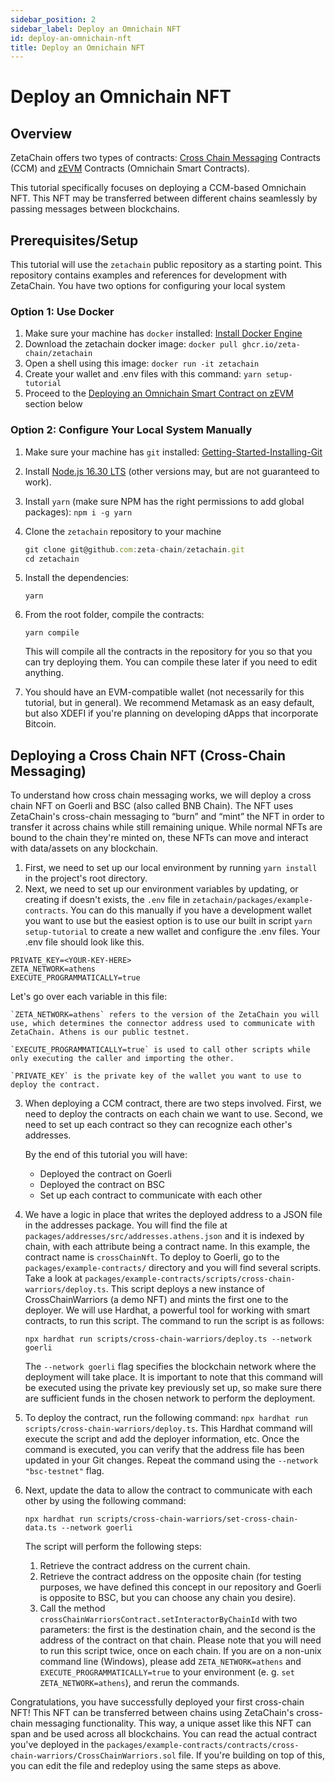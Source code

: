 ```yaml
---
sidebar_position: 2
sidebar_label: Deploy an Omnichain NFT
id: deploy-an-omnichain-nft
title: Deploy an Omnichain NFT
---
```


# Deploy an Omnichain NFT

## Overview

ZetaChain offers two types of contracts:
[Cross Chain Messaging](/developers/cross-chain-messaging/overview.mdx)
Contracts (CCM) and [zEVM](/developers/omnichain/zeta-evm.mdx) Contracts
(Omnichain Smart Contracts).

This tutorial specifically focuses on deploying a CCM-based Omnichain NFT. This
NFT may be transferred between different chains seamlessly by passing messages
between blockchains.

## Prerequisites/Setup

This tutorial will use the `zetachain` public repository as a starting point.
This repository contains examples and references for development with ZetaChain.
You have two options for configuring your local system

### Option 1: Use Docker

1. Make sure your machine has `docker` installed:
   [Install Docker Engine](https://docs.docker.com/engine/install/)
2. Download the zetachain docker image:
   `docker pull ghcr.io/zeta-chain/zetachain`
3. Open a shell using this image: `docker run -it zetachain`
4. Create your wallet and .env files with this command: `yarn setup-tutorial`
5. Proceed to the
   [Deploying an Omnichain Smart Contract on zEVM](#Deploying-an-Omnichain-Smart-Contract-on-zEVM)
   section below

### Option 2: Configure Your Local System Manually

1. Make sure your machine has `git` installed:
   [Getting-Started-Installing-Git](https://git-scm.com/book/en/v2/Getting-Started-Installing-Git)
2. Install [Node.js 16.30 LTS](https://nodejs.org/en/download/package-manager) (other
   versions may, but are not guaranteed to work).
3. Install `yarn` (make sure NPM has the right permissions to add global
   packages): `npm i -g yarn`
4. Clone the `zetachain` repository to your machine

   ```jsx
   git clone git@github.com:zeta-chain/zetachain.git
   cd zetachain
   ```

5. Install the dependencies:

   `yarn`

6. From the root folder, compile the contracts:

   `yarn compile`

   This will compile all the contracts in the repository for you so that you can
   try deploying them. You can compile these later if you need to edit anything.

7. You should have an EVM-compatible wallet (not necessarily for this tutorial,
   but in general). We recommend Metamask as an easy default, but also XDEFI if
   you're planning on developing dApps that incorporate Bitcoin.

## Deploying a Cross Chain NFT (Cross-Chain Messaging)

To understand how cross chain messaging works, we will deploy a cross chain NFT
on Goerli and BSC (also called BNB Chain). The NFT uses ZetaChain's cross-chain
messaging to “burn” and “mint” the NFT in order to transfer it across chains
while still remaining unique. While normal NFTs are bound to the chain they're
minted on, these NFTs can move and interact with data/assets on any blockchain.

1. First, we need to set up our local environment by running `yarn install` in
   the project's root directory.
2. Next, we need to set up our environment variables by updating, or creating if
   doesn't exists, the `.env` file in `zetachain/packages/example-contracts`.
   You can do this manually if you have a development wallet you want to use but
   the easiest option is to use our built in script `yarn setup-tutorial` to
   create a new wallet and configure the .env files. Your .env file should look
   like this.

```
PRIVATE_KEY=<YOUR-KEY-HERE>
ZETA_NETWORK=athens
EXECUTE_PROGRAMMATICALLY=true
```

Let's go over each variable in this file:

    `ZETA_NETWORK=athens` refers to the version of the ZetaChain you will use, which determines the connector address used to communicate with ZetaChain. Athens is our public testnet.

    `EXECUTE_PROGRAMMATICALLY=true` is used to call other scripts while only executing the caller and importing the other.

    `PRIVATE_KEY` is the private key of the wallet you want to use to deploy the contract.

3. When deploying a CCM contract, there are two steps involved. First, we need
   to deploy the contracts on each chain we want to use. Second, we need to set
   up each contract so they can recognize each other's addresses.

   By the end of this tutorial you will have:

   - Deployed the contract on Goerli
   - Deployed the contract on BSC
   - Set up each contract to communicate with each other

4. We have a logic in place that writes the deployed address to a JSON file in
   the addresses package. You will find the file at
   `packages/addresses/src/addresses.athens.json` and it is indexed by chain,
   with each attribute being a contract name. In this example, the contract name
   is `crossChainNft`. To deploy to Goerli, go to the
   `packages/example-contracts/` directory and you will find several scripts.
   Take a look at
   `packages/example-contracts/scripts/cross-chain-warriors/deploy.ts`. This
   script deploys a new instance of CrossChainWarriors (a demo NFT) and mints
   the first one to the deployer. We will use Hardhat, a powerful tool for
   working with smart contracts, to run this script. The command to run the
   script is as follows:
   ```
   npx hardhat run scripts/cross-chain-warriors/deploy.ts --network goerli
   ```
   The `--network goerli` flag specifies the blockchain network where the
   deployment will take place. It is important to note that this command will be
   executed using the private key previously set up, so make sure there are
   sufficient funds in the chosen network to perform the deployment.
5. To deploy the contract, run the following command:
   `npx hardhat run scripts/cross-chain-warriors/deploy.ts`. This Hardhat
   command will execute the script and add the deployer information, etc. Once
   the command is executed, you can verify that the address file has been
   updated in your Git changes. Repeat the command using the
   `--network "bsc-testnet"` flag.
6. Next, update the data to allow the contract to communicate with each other by
   using the following command:
   ```
   npx hardhat run scripts/cross-chain-warriors/set-cross-chain-data.ts --network goerli
   ```
   The script will perform the following steps:
   1. Retrieve the contract address on the current chain.
   2. Retrieve the contract address on the opposite chain (for testing purposes,
      we have defined this concept in our repository and Goerli is opposite to
      BSC, but you can choose any chain you desire).
   3. Call the method `crossChainWarriorsContract.setInteractorByChainId` with
      two parameters: the first is the destination chain, and the second is the
      address of the contract on that chain. Please note that you will need to
      run this script twice, once on each chain. If you are on a non-unix
      command line (Windows), please add `ZETA_NETWORK=athens` and
      `EXECUTE_PROGRAMMATICALLY=true` to your environment (e. g.
      `set ZETA_NETWORK=athens`), and rerun the commands.

Congratulations, you have successfully deployed your first cross-chain NFT! This
NFT can be transferred between chains using ZetaChain's cross-chain messaging
functionality. This way, a unique asset like this NFT can span and be used
across all blockchains. You can read the actual contract you've deployed in the
`packages/example-contracts/contracts/cross-chain-warriors/CrossChainWarriors.sol`
file. If you're building on top of this, you can edit the file and redeploy
using the same steps as above.
